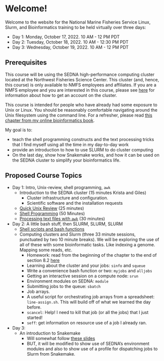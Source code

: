 # Welcome! {.unnumbered}

Welcome to the website for the National Marine Fisheries Service
Linux, Slurm, and Bioinformatics training to be held virtually
over three days:

* Day 1: Monday, October 17, 2022. 10 AM - 12 PM PDT
* Day 2: Tuesday, October 18, 2022. 10 AM - 12:30 PM PDT
* Day 3: Wednesday, October 19, 2022. 10 AM - 12 PM PDT


## Prerequisites

This course will be using the SEDNA high-performance computing
cluster located at the Northwest Fisheries Science Center. This cluster
(and, hence, this course)
is only available to NMFS employees and affiliates. If you are a NMFS
employee and you are interested in this course, please see 
[here](https://docs.google.com/document/d/1nn0T0OWEsQCBoCdaH6DSY69lQSbK3XnPlseyyQuU2Lc/edit#heading=h.qpx57rvxr0sj) for information about how to
get an account on the cluster. 

This course is intended for people who have already had some exposure
to Unix or Linux.  You should be reasonably comfortable navigating around 
the Unix filesystem using the command line.
For a refresher, please read [this chapter from my
online bioinformatics book](https://eriqande.github.io/eca-bioinf-handbook/essential-unixlinux-terminal-knowledge.html).

My goal is to:

- teach the shell programming constructs and
the text processing tricks that I find myself using all the time in my 
day-to-day work
- provide an introduction to how to use SLURM to do cluster computing
- On the last day, show how Snakemake works, and how it can be used on the
SEDNA cluster to simplify your bioinformatics life.

## Proposed Course Topics


* Day 1: Intro, Unix-review, shell programming, `awk`
    - Introduction to the SEDNA cluster (15 minutes Krista and Giles)
        - Cluster infrastructure and configuration.
        - Scientific software and the installation requests
    - [Quick Unix Review](quick-unix-review.qmd#quick-unix-review) (25 minutes)
    - [Shell Programming](shell-prog.qmd#shell-prog) (50 Minutes)
    - [Processing text files with `awk`](awk-intro.qmd#awk-intro) (30 minutes)
* Day 2: A little bash stuff, then SLURM, SLURM, SLURM
    - [Shell scripts and bash functions](scripts-and-functions.qmd#script-func)
    - Computing clusters and Slurm (three 33 minute sessions,
    punctuated by two 10 minute breaks).  We will be exploring the
    use of all of these with some bioinformatic tasks.  Like indexing
    a genome. Mapping some reads, etc.
        - Homework: read from the beginning of the chapter
        to the end of section 8.2   [here](https://eriqande.github.io/eca-bioinf-handbook/chap-HPCC.html)
        - Learning about the cluster and your jobs: `sinfo` and `squeue`
        - Write a convenience bash function or two: `myjobs` and `alljobs`
        - Getting an interactive session on a compute node: `srun`
        - Environment modules on SEDNA: `module`
        - Submitting jobs to the queue: `sbatch`
        - Job arrays.
        - A useful script for orchestrating job arrays from a spreadsheet: `line-assign.sh`.  This will build off of
          what we learned the day before.
        - `scancel`: Help!  I need to kill that job (or all the jobs) that I just started!
        - `seff`: get information on resource use of a job I already ran.

* Day 3:
    - An introduction to Snakemake
        - Will somewhat follow [these slides](https://eriqande.github.io/con-gen-2022/slides/snake-slides.html#/section)
        - BUT, it will be modified to show use of SEDNA's environment modules
        and also to show use of a profile for dispatching jobs to Slurm from
        Snakemake.


